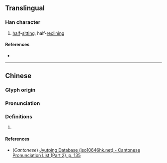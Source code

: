 {{character info/new}}
==Translingual==

===Han character===
{{Han char|rn=78|rad=歹|as=09|sn=13|four=|canj=MNPTD|ids=⿰歹枼}}

# [[half]]-[[sitting]], half-[[reclining]]

====References====
* {{Han ref|kx=0582.140|dkj=16523|dj=0975.130|hdz=21391.040|uh=6B9C|ud=27548}}

----

==Chinese==
{{zh-forms}}

===Glyph origin===
{{Han etym}}

===Pronunciation===
{{zh-pron
|m=dié
|c=jip6,dip6
|mc=y
|oc=y
|ma=
|cat=v
}}

===Definitions===
{{zh-hanzi}}

# {{rfdef|zh}}

====References====
* (''Cantonese'') [http://www.iso10646hk.net/jp/document/download.jsp Jyutping Database (iso10646hk.net) - Cantonese Pronunciation List (Part 2), p. 135]